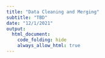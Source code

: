 ```yaml
---
title: "Data Cleaning and Merging"
subtitle: "TBD"
date: "12/1/2021"
output: 
  html_document:
    code_folding: hide
    always_allow_html: true
---
```

